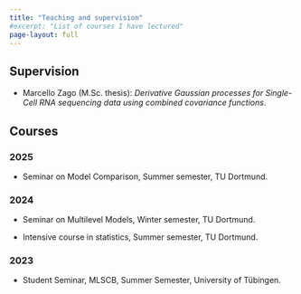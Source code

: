 ```yaml
---
title: "Teaching and supervision"
#excerpt: "List of courses I have lectured"
page-layout: full
---
```

## Supervision

- Marcello Zago (M.Sc. thesis): *Derivative Gaussian processes for Single-Cell RNA sequencing data using combined covariance functions*.

## Courses

### 2025

-   Seminar on Model Comparison, Summer semester, TU Dortmund.

### 2024

-   Seminar on Multilevel Models, Winter semester, TU Dortmund.

-   Intensive course in statistics, Summer semester, TU Dortmund.

### 2023

- Student Seminar, MLSCB, Summer Semester, University of Tübingen.
